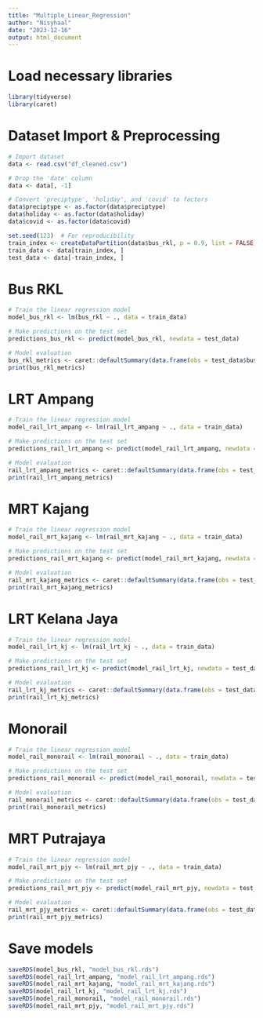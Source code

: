 ```yaml
---
title: "Multiple_Linear_Regression"
author: "Nisyhaal"
date: "2023-12-16"
output: html_document
---
```


# Load necessary libraries
```r
library(tidyverse)
library(caret)
```

# Dataset Import & Preprocessing
```r
# Import dataset
data <- read.csv("df_cleaned.csv")

# Drop the 'date' column
data <- data[, -1]

# Convert 'preciptype', 'holiday', and 'covid' to factors
data$preciptype <- as.factor(data$preciptype)
data$holiday <- as.factor(data$holiday)
data$covid <- as.factor(data$covid)

set.seed(123)  # For reproducibility
train_index <- createDataPartition(data$bus_rkl, p = 0.9, list = FALSE)
train_data <- data[train_index, ]
test_data <- data[-train_index, ]
```

# Bus RKL
```r
# Train the linear regression model
model_bus_rkl <- lm(bus_rkl ~ ., data = train_data)

# Make predictions on the test set
predictions_bus_rkl <- predict(model_bus_rkl, newdata = test_data)

# Model evaluation
bus_rkl_metrics <- caret::defaultSummary(data.frame(obs = test_data$bus_rkl, pred = predictions_bus_rkl))
print(bus_rkl_metrics)
```

# LRT Ampang
```r
# Train the linear regression model
model_rail_lrt_ampang <- lm(rail_lrt_ampang ~ ., data = train_data)

# Make predictions on the test set
predictions_rail_lrt_ampang <- predict(model_rail_lrt_ampang, newdata = test_data)

# Model evaluation
rail_lrt_ampang_metrics <- caret::defaultSummary(data.frame(obs = test_data$rail_lrt_ampang, pred = predictions_rail_lrt_ampang))
print(rail_lrt_ampang_metrics)
```

# MRT Kajang
```r
# Train the linear regression model
model_rail_mrt_kajang <- lm(rail_mrt_kajang ~ ., data = train_data)

# Make predictions on the test set
predictions_rail_mrt_kajang <- predict(model_rail_mrt_kajang, newdata = test_data)

# Model evaluation
rail_mrt_kajang_metrics <- caret::defaultSummary(data.frame(obs = test_data$rail_mrt_kajang, pred = predictions_rail_mrt_kajang))
print(rail_mrt_kajang_metrics)
```

# LRT Kelana Jaya
```r
# Train the linear regression model
model_rail_lrt_kj <- lm(rail_lrt_kj ~ ., data = train_data)

# Make predictions on the test set
predictions_rail_lrt_kj <- predict(model_rail_lrt_kj, newdata = test_data)

# Model evaluation
rail_lrt_kj_metrics <- caret::defaultSummary(data.frame(obs = test_data$rail_lrt_kj, pred = predictions_rail_lrt_kj))
print(rail_lrt_kj_metrics)
```

# Monorail
```r
# Train the linear regression model
model_rail_monorail <- lm(rail_monorail ~ ., data = train_data)

# Make predictions on the test set
predictions_rail_monorail <- predict(model_rail_monorail, newdata = test_data)

# Model evaluation
rail_monorail_metrics <- caret::defaultSummary(data.frame(obs = test_data$rail_monorail, pred = predictions_rail_monorail))
print(rail_monorail_metrics)
```

# MRT Putrajaya
```r
# Train the linear regression model
model_rail_mrt_pjy <- lm(rail_mrt_pjy ~ ., data = train_data)

# Make predictions on the test set
predictions_rail_mrt_pjy <- predict(model_rail_mrt_pjy, newdata = test_data)

# Model evaluation
rail_mrt_pjy_metrics <- caret::defaultSummary(data.frame(obs = test_data$rail_mrt_pjy, pred = predictions_rail_mrt_pjy))
print(rail_mrt_pjy_metrics)
```

# Save models
```r
saveRDS(model_bus_rkl, "model_bus_rkl.rds")
saveRDS(model_rail_lrt_ampang, "model_rail_lrt_ampang.rds")
saveRDS(model_rail_mrt_kajang, "model_rail_mrt_kajang.rds")
saveRDS(model_rail_lrt_kj, "model_rail_lrt_kj.rds")
saveRDS(model_rail_monorail, "model_rail_monorail.rds")
saveRDS(model_rail_mrt_pjy, "model_rail_mrt_pjy.rds")
```

